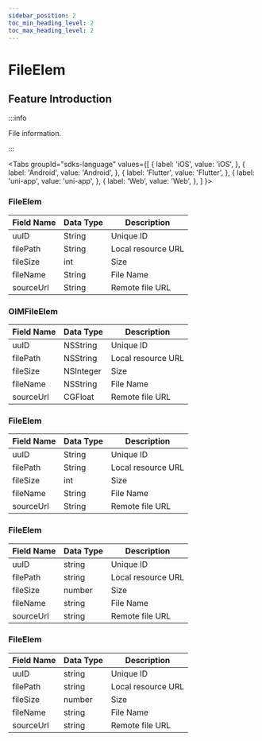```yaml
---
sidebar_position: 2
toc_min_heading_level: 2
toc_max_heading_level: 2
---
```


# FileElem

## Feature Introduction

:::info

File information.

:::

<Tabs
groupId="sdks-language"
values={[
{ label: 'iOS', value: 'iOS', },
{ label: 'Android', value: 'Android', },
{ label: 'Flutter', value: 'Flutter', },
{ label: 'uni-app', value: 'uni-app', },
{ label: 'Web', value: 'Web', },
]
}>

<TabItem value="Flutter">

### FileElem

| Field Name | Data Type | Description        |
| ---------- | --------- | ------------------ |
| uuID       | String    | Unique ID          |
| filePath   | String    | Local resource URL |
| fileSize   | int       | Size               |
| fileName   | String    | File Name          |
| sourceUrl  | String    | Remote file URL    |

</TabItem>

<TabItem value="iOS">

### OIMFileElem

| Field Name | Data Type  | Description        |
| ---------- | ---------- | ------------------ |
| uuID       | NSString   | Unique ID          |
| filePath   | NSString   | Local resource URL |
| fileSize   | NSInteger  | Size               |
| fileName   | NSString   | File Name          |
| sourceUrl  | CGFloat    | Remote file URL    |

</TabItem>

<TabItem value="Android">

### FileElem

| Field Name | Data Type | Description        |
| ---------- | --------- | ------------------ |
| uuID       | String    | Unique ID          |
| filePath   | String    | Local resource URL |
| fileSize   | int       | Size               |
| fileName   | String    | File Name          |
| sourceUrl  | String    | Remote file URL    |

</TabItem>

<TabItem value="Web">

### FileElem

| Field Name | Data Type | Description        |
| ---------- | --------- | ------------------ |
| uuID       | string    | Unique ID          |
| filePath   | string    | Local resource URL |
| fileSize   | number    | Size               |
| fileName   | string    | File Name          |
| sourceUrl  | string    | Remote file URL    |

</TabItem>

<TabItem value="uni-app">

### FileElem

| Field Name | Data Type | Description        |
| ---------- | --------- | ------------------ |
| uuID       | string    | Unique ID          |
| filePath   | string    | Local resource URL |
| fileSize   | number    | Size               |
| fileName   | string    | File Name          |
| sourceUrl  | string    | Remote file URL    |

</TabItem>

</Tabs>